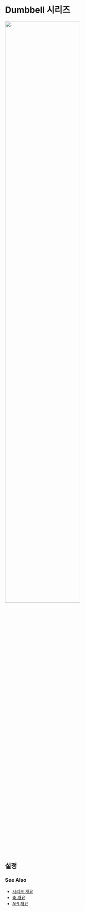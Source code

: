 # Dumbbell 시리즈

<img src="/images/guide/series-dumbbell-01.png" width="70%" class="border-img"/>

## 설정

### See Also

- [시리즈 개요](/guide/series)
- [축 개요](/guide/axes)
- [API 개요](/docs)